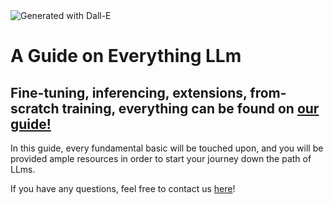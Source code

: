 <Image src="/bigfoot.jpg" alt="Generated with Dall-E" width={1024} height={1024} />

# A Guide on Everything LLm

## Fine-tuning, inferencing, extensions, from-scratch training, everything can be found on [our guide!](https://www.h2mai.com/)

In this guide, every fundamental basic will be touched upon, and you will be provided ample resources in order to start your journey down the path of LLms.

If you have any questions, feel free to contact us [here](https://discord.gg/ujZGyRuU)!


 



